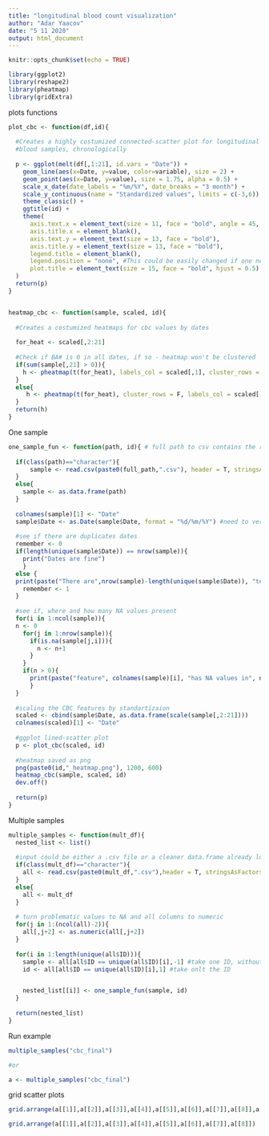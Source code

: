 ```yaml
---
title: "longitudinal blood count visualization"
author: "Adar Yaacov"
date: "5 11 2020"
output: html_document
---
```


```r
knitr::opts_chunk$set(echo = TRUE)

library(ggplot2)
library(reshape2)
library(pheatmap)
library(gridExtra)

```

plots functions
```r

plot_cbc <- function(df,id){ 
  
  #Creates a highly costumized connected-scatter plot for longitudinal
  #blood samples, chronologically
  
  p <- ggplot(melt(df[,1:21], id.vars = "Date")) +
    geom_line(aes(x=Date, y=value, color=variable), size = 2) + 
    geom_point(aes(x=Date, y=value), size = 1.75, alpha = 0.5) + 
    scale_x_date(date_labels = "%m/%Y", date_breaks = "3 month") + 
    scale_y_continuous(name = "Standardized values", limits = c(-3,6)) + 
    theme_classic() +
    ggtitle(id) +
    theme(
      axis.text.x = element_text(size = 11, face = "bold", angle = 45, hjust =1),
      axis.title.x = element_blank(),
      axis.text.y = element_text(size = 13, face = "bold"),
      axis.title.y = element_text(size = 13, face = "bold"),
      legend.title = element_blank(),
      legend.position = "none", #This could be easily changed if one needs a legend
      plot.title = element_text(size = 15, face = "bold", hjust = 0.5)
  )
  return(p)
}


heatmap_cbc <- function(sample, scaled, id){
  
  #Creates a costumized heatmaps for cbc values by dates
  
  for_heat <- scaled[,2:21]
  
  #Check if BA# is 0 in all dates, if so - heatmap won't be clustered
  if(sum(sample[,21] > 0)){  
    h <- pheatmap(t(for_heat), labels_col = scaled[,1], cluster_rows = T, cluster_cols = F, border_color = F, main = id, fontsize = 20)
  }
  else{
     h <- pheatmap(t(for_heat), cluster_rows = F, labels_col = scaled[,1], cluster_cols = F, border_color = F, main = id, fontsize = 20)
  }
  return(h)
}

```

One sample 
```r

one_sample_fun <- function(path, id){ # full path to csv contains the relevant info, or uploaded df
  
  if(class(path)=="character"){
      sample <- read.csv(paste0(full_path,".csv"), header = T, stringsAsFactors = F)
  }
  else{
    sample <- as.data.frame(path)
  }
  
  colnames(sample)[1] <- "Date" 
  sample$Date <- as.Date(sample$Date, format = "%d/%m/%Y") #need to verify all samples are in this format !
  
  #see if there are duplicates dates
  remember <- 0
  if(length(unique(sample$Date)) == nrow(sample)){
    print("Dates are fine")
    }
  else {
  print(paste("There are",nrow(sample)-length(unique(sample$Date)), "tests from the same day"))
    remember <- 1
  }
  
  #see if, where and how many NA values present
  for(i in 1:ncol(sample)){
  n <- 0
    for(j in 1:nrow(sample)){
      if(is.na(sample[j,i])){
        n <- n+1
      }
    }
    if(n > 0){
      print(paste("feature", colnames(sample)[i], "has NA values in", n, "rows"))
      }
  }
  
  #scaling the CBC features by standartizaion
  scaled <- cbind(sample$Date, as.data.frame(scale(sample[,2:21])))
  colnames(scaled)[1] <- "Date"
  
  #ggplot lined-scatter plot
  p <- plot_cbc(scaled, id)
  
  #heatmap saved as png  
  png(paste0(id,"_heatmap.png"), 1200, 600)
  heatmap_cbc(sample, scaled, id)
  dev.off()
  
  return(p)
}

```

Multiple samples
```r

multiple_samples <- function(mult_df){
  nested_list <- list()
  
  #input could be either a .csv file or a cleaner data.frame already loaded to R
  if(class(mult_df)=="character"){
    all <- read.csv(paste0(mult_df,".csv"),header = T, stringsAsFactors = F)[,c(-1,-13, -25,-26)] #remove name, retic, esr, empty column
  }
  else{
    all <- mult_df
  }
  
  # turn problematic values to NA and all columns to numeric
  for(j in 1:(ncol(all)-2)){
    all[,j+2] <- as.numeric(all[,j+2])
  }
      
  for(i in 1:length(unique(all$ID))){
    sample <- all[all$ID == unique(all$ID)[i],-1] #take one ID, without the ID column
    id <- all[all$ID == unique(all$ID)[i],1] #take onlt the ID


    nested_list[[i]] <- one_sample_fun(sample, id)
  }
  
  return(nested_list)
}
```

Run example

```r
multiple_samples("cbc_final")

#or

a <- multiple_samples("cbc_final")

```

grid scatter plots
```r

grid.arrange(a[[1]],a[[2]],a[[3]],a[[4]],a[[5]],a[[6]],a[[7]],a[[8]],a[[9]],a[[10]],a[[11]],a[[12]],a[[13]],a[[14]],a[[15]],a[[16]])

grid.arrange(a[[1]],a[[2]],a[[3]],a[[4]],a[[5]],a[[6]],a[[7]],a[[8]])

```
